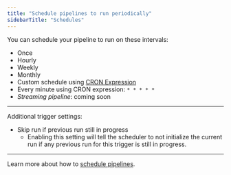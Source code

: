 ```yaml
---
title: "Schedule pipelines to run periodically"
sidebarTitle: "Schedules"
---
```


You can schedule your pipeline to run on these intervals:

- Once
- Hourly
- Weekly
- Monthly
- Custom schedule using
  [CRON Expression](https://en.wikipedia.org/wiki/Cron#CRON_expression)
- Every minute using CRON expression: `* * * * *`
- _Streaming pipeline_: coming soon

---

Additional trigger settings:

* Skip run if previous run still in progress
  * Enabling this setting will tell the scheduler to not initialize the current run if any
    previous run for this trigger is still in progress.

---

Learn more about how to
[schedule pipelines](/design/data-pipeline-management#create-trigger).
